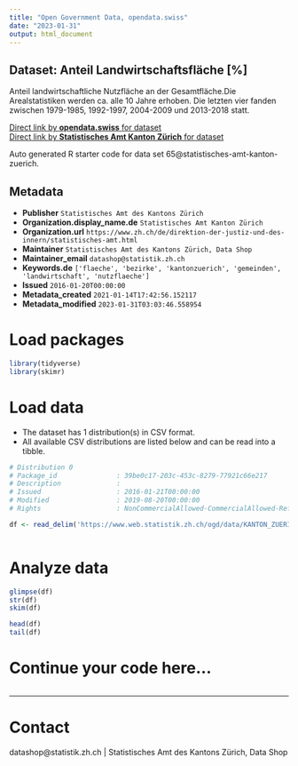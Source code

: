 ```yaml
---
title: "Open Government Data, opendata.swiss"
date: "2023-01-31"
output: html_document
---
```


## Dataset: Anteil Landwirtschaftsfläche [%]

Anteil landwirtschaftliche Nutzfläche an der Gesamtfläche.Die Arealstatistiken werden ca. alle 10 Jahre erhoben. Die letzten vier fanden zwischen 1979-1985, 1992-1997, 2004-2009 und 2013-2018 statt.

[Direct link by **opendata.swiss** for dataset](https://opendata.swiss/de/dataset/anteil-landwirtschaftsflache)<br>
[Direct link by **Statistisches Amt Kanton Zürich** for dataset](https://www.zh.ch/de/politik-staat/gemeinden/gemeindeportraet.html)

Auto generated R starter code for data set 65@statistisches-amt-kanton-zuerich.

## Metadata

- **Publisher** `Statistisches Amt des Kantons Zürich`
- **Organization.display_name.de** `Statistisches Amt Kanton Zürich`
- **Organization.url** `https://www.zh.ch/de/direktion-der-justiz-und-des-innern/statistisches-amt.html`
- **Maintainer** `Statistisches Amt des Kantons Zürich, Data Shop`
- **Maintainer_email** `datashop@statistik.zh.ch`
- **Keywords.de** `['flaeche', 'bezirke', 'kantonzuerich', 'gemeinden', 'landwirtschaft', 'nutzflaeche']`
- **Issued** `2016-01-20T00:00:00`
- **Metadata_created** `2021-01-14T17:42:56.152117`
- **Metadata_modified** `2023-01-31T03:03:46.558954`


# Load packages

```r

library(tidyverse)
library(skimr)

```

# Load data

-   The dataset has 1 distribution(s) in CSV format.
-   All available CSV distributions are listed below and can be read into a tibble.

```r

# Distribution 0
# Package_id               : 39be0c17-203c-453c-8279-77921c66e217
# Description              : 
# Issued                   : 2016-01-21T00:00:00
# Modified                 : 2019-08-20T00:00:00
# Rights                   : NonCommercialAllowed-CommercialAllowed-ReferenceRequired

df <- read_delim('https://www.web.statistik.zh.ch/ogd/data/KANTON_ZUERICH_183.csv')



```

# Analyze data

```r

glimpse(df)
str(df)
skim(df)

head(df)
tail(df)

```

# Continue your code here...

```r

```

------------------------------------------------------------------------

# Contact

datashop@statistik.zh.ch | Statistisches Amt des Kantons Zürich, Data Shop
